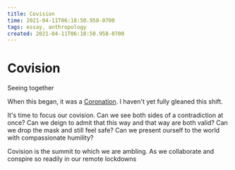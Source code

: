```yaml
---
title: Covision
time: 2021-04-11T06:18:50.958-0700
tags: essay, anthropology
created: 2021-04-11T06:18:50.958-0700
---
```


# Covision

Seeing together

When this began, it was a [Coronation](https://charleseisenstein.org/essays/the-coronation/). I haven't yet fully gleaned this shift.

It's time to focus our covision. Can we see both sides of a contradiction at once? Can we deign to admit that this way and that way are both valid? Can we drop the mask and still feel safe? Can we present ourself to the world with compassionate humility?

Covision is the summit to which we are ambling. As we collaborate and conspire so readily in our remote lockdowns

